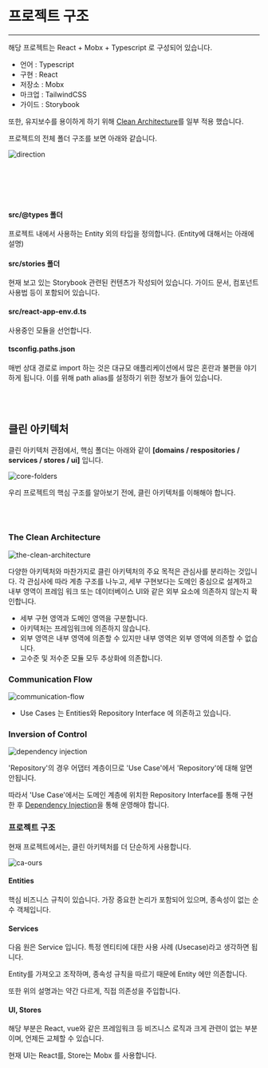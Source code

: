 


<Meta title="⛷ 개발가이드 /🧿 프로젝트 구조" />

# 프로젝트 구조

---

해당 프로젝트는 React + Mobx + Typescript 로 구성되어 있습니다.

- 언어 : Typescript
- 구현 : React
- 저장소 : Mobx
- 마크업 : TailwindCSS
- 가이드 : Storybook

또한, 유지보수를 용이하게 하기 위해 [Clean Architecture](https://blog.coderifleman.com/2017/12/18/the-clean-architecture/)를 일부 적용 했습니다.

프로젝트의 전체 폴더 구조를 보면 아래와 같습니다.

<img src={Folder} alt="direction" />

<br></br>
<br></br>

#### src/@types 폴더

프로젝트 내에서 사용하는 Entity 외의 타입을 정의합니다. (Entity에 대해서는 아래에 설명)

#### src/stories 폴더

현재 보고 있는 Storybook 관련된 컨텐츠가 작성되어 있습니다. 가이드 문서, 컴포넌트 사용법 등이 포함되어 있습니다.

#### src/react-app-env.d.ts

사용중인 모듈을 선언합니다.

#### tsconfig.paths.json

매번 상대 경로로 import 하는 것은 대규모 애플리케이션에서 많은 혼란과 불편을 야기하게 됩니다. 이를 위해 path alias를 설정하기 위한 정보가 들어 있습니다.

<br />
<br />

## 클린 아키텍처

클린 아키텍처 관점에서, 핵심 폴더는 아래와 같이 **[domains / respositories / services / stores / ui]** 입니다.

<img src={Folder2} alt="core-folders" />

우리 프로젝트의 핵심 구조를 알아보기 전에, 클린 아키텍처를 이해해야 합니다.

<br />
<br />

### The Clean Architecture

<img src={Ca1} alt="the-clean-architecture" />

다양한 아키텍처와 마찬가지로 클린 아키텍처의 주요 목적은 관심사를 분리하는 것입니다. 각 관심사에 따라 계층 구조를 나누고, 세부 구현보다는 도메인 중심으로 설계하고 내부 영역이 프레임 워크 또는 데이터베이스 UI와 같은 외부 요소에 의존하지 않는지 확인합니다.

- 세부 구현 영역과 도메인 영역을 구분합니다.
- 아키텍처는 프레임워크에 의존하지 않습니다.
- 외부 영역은 내부 영역에 의존할 수 있지만 내부 영역은 외부 영역에 의존할 수 없습니다.
- 고수준 및 저수준 모듈 모두 추상화에 의존합니다.

### Communication Flow

<img src={Ca2} alt="communication-flow" />

- Use Cases 는 Entities와 Repository Interface 에 의존하고 있습니다.

### Inversion of Control

<img src={Ca3} alt="dependency injection" />

'Repository'의 경우 어댑터 계층이므로 'Use Case'에서 'Repository'에 대해 알면 안됩니다.

따라서 'Use Case'에서는 도메인 계층에 위치한 Repository Interface를 통해 구현 한 후 [Dependency Injection](https://medium.com/@jang.wangsu/di-dependency-injection-%EC%9D%B4%EB%9E%80-1b12fdefec4f)을 통해 운영해야 합니다.

### 프로젝트 구조

현재 프로젝트에서는, 클린 아키텍처를 더 단순하게 사용합니다.

<img src={Ca4} alt="ca-ours" />

#### Entities

핵심 비즈니스 규칙이 있습니다. 가장 중요한 논리가 포함되어 있으며, 종속성이 없는 순수 객체입니다.

#### Services

다음 원은 Service 입니다. 특정 엔티티에 대한 사용 사례 (Usecase)라고 생각하면 됩니다.

Entity를 가져오고 조작하며, 종속성 규칙을 따르기 때문에 Entity 에만 의존합니다.

또한 위의 설명과는 약간 다르게, 직접 의존성을 주입합니다.

#### UI, Stores

해당 부분은 React, vue와 같은 프레임워크 등 비즈니스 로직과 크게 관련이 없는 부분이며, 언제든 교체할 수 있습니다.

현재 UI는 React를, Store는 Mobx 를 사용합니다.
